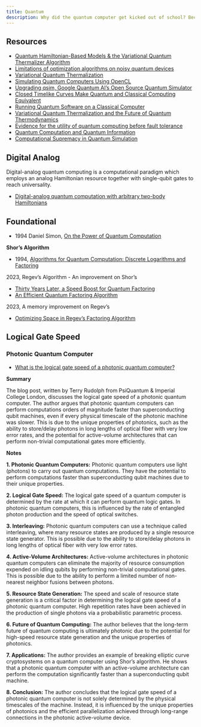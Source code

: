 ```yaml
--- 
title: Quantum
description: Why did the quantum computer get kicked out of school? Because every time the teacher turned around, it was in a superposition of playing games and doing homework!
---
```


## Resources

- [Quantum Hamiltonian-Based Models & the Variational Quantum Thermalizer Algorithm](https://arxiv.org/pdf/1910.02071.pdf)
- [Limitations of optimization algorithms on noisy quantum devices](https://www.nature.com/articles/s41567-021-01356-3)
- [Variational Quantum Thermalization](https://deep-1645.medium.com/variational-quantum-thermalization-and-the-future-of-quantum-thermodynamics-75ee9916ec3c)
- [Simulating Quantum Computers Using OpenCL](https://arxiv.org/pdf/1805.00988.pdf)
- [Upgrading qsim, Google Quantum AI's Open Source Quantum Simulator](https://opensource.googleblog.com/2021/11/Upgrading%20qsim%20Google%20Quantum%20AIs%20Open%20Source%20Quantum%20Simulator.html)
- [Closed Timelike Curves Make Quantum and Classical Computing Equivalent](https://arxiv.org/abs/0808.2669)
- [Running Quantum Software on a Classical Computer](https://www.sciencedaily.com/releases/2021/08/210803121404.htm)
- [Variational Quantum Thermalization and the Future of Quantum Thermodynamics](https://deep-1645.medium.com/variational-quantum-thermalization-and-the-future-of-quantum-thermodynamics-75ee9916ec3c)
- [Evidence for the utility of quantum computing before fault tolerance](https://www.nature.com/articles/s41586-023-06096-3)
- [Quantum Computation and Quantum Information](http://mmrc.amss.cas.cn/tlb/201702/W020170224608149940643.pdf)
- [Computational Supremacy in Quantum Simulation](https://arxiv.org/abs/2403.00910)

## Digital Analog

Digital-analog quantum computing is a computational paradigm which employs an analog Hamiltonian resource together with single-qubit gates to reach universality.

- [Digital-analog quantum computation with arbitrary two-body Hamiltonians](https://journals.aps.org/prresearch/abstract/10.1103/PhysRevResearch.6.013280)

## Foundational

- 1994 Daniel Simon, [On the Power of Quantum Computation](https://ieeexplore.ieee.org/document/365701)

**Shor's Algorithm**

- 1994, [Algorithms for Quantum Computation: Discrete Logarithms and Factoring](https://ieeexplore.ieee.org/document/365700)

2023, Regev's Algorithm - An improvement on Shor's

- [Thirty Years Later, a Speed Boost for Quantum Factoring](https://www.quantamagazine.org/thirty-years-later-a-speed-boost-for-quantum-factoring-20231017)
- [An Efficient Quantum Factoring Algorithm](https://arxiv.org/abs/2308.06572)

2023, A memory improvement on Regev's

- [Optimizing Space in Regev's Factoring Algorithm](https://arxiv.org/abs/2310.00899)

## Logical Gate Speed

### Photonic Quantum Computer

- [What is the logical gate speed of a photonic quantum computer?](https://quantumfrontiers.com/2023/06/21/what-is-the-logical-gate-speed-of-a-photonic-quantum-computer/)

**Summary**

The blog post, written by Terry Rudolph from PsiQuantum & Imperial College London, discusses the logical gate speed of a photonic quantum computer. The author argues that photonic quantum computers can perform computations orders of magnitude faster than superconducting qubit machines, even if every physical timescale of the photonic machine was slower. This is due to the unique properties of photonics, such as the ability to store/delay photons in long lengths of optical fiber with very low error rates, and the potential for active-volume architectures that can perform non-trivial computational gates more efficiently.

**Notes**

**1. Photonic Quantum Computers:** Photonic quantum computers use light (photons) to carry out quantum computations. They have the potential to perform computations faster than superconducting qubit machines due to their unique properties.

**2. Logical Gate Speed:** The logical gate speed of a quantum computer is determined by the rate at which it can perform quantum logic gates. In photonic quantum computers, this is influenced by the rate of entangled photon production and the speed of optical switches.

**3. Interleaving:** Photonic quantum computers can use a technique called interleaving, where many resource states are produced by a single resource state generator. This is possible due to the ability to store/delay photons in long lengths of optical fiber with very low error rates.

**4. Active-Volume Architectures:** Active-volume architectures in photonic quantum computers can eliminate the majority of resource consumption expended on idling qubits by performing non-trivial computational gates. This is possible due to the ability to perform a limited number of non-nearest neighbor fusions between photons.

**5. Resource State Generation:** The speed and scale of resource state generation is a critical factor in determining the logical gate speed of a photonic quantum computer. High repetition rates have been achieved in the production of single photons via a probabilistic parametric process.

**6. Future of Quantum Computing:** The author believes that the long-term future of quantum computing is ultimately photonic due to the potential for high-speed resource state generation and the unique properties of photonics.

**7. Applications:** The author provides an example of breaking elliptic curve cryptosystems on a quantum computer using Shor’s algorithm. He shows that a photonic quantum computer with an active-volume architecture can perform the computation significantly faster than a superconducting qubit machine.

**8. Conclusion:** The author concludes that the logical gate speed of a photonic quantum computer is not solely determined by the physical timescales of the machine. Instead, it is influenced by the unique properties of photonics and the efficient parallelization achieved through long-range connections in the photonic active-volume device.